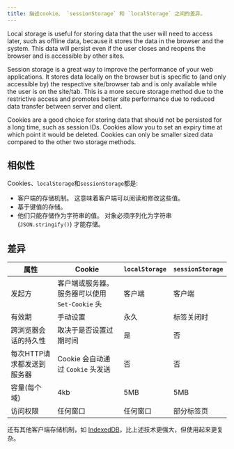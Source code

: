 ```yaml
---
title: 描述cookie、 `sessionStorage` 和 `localStorage` 之间的差异。
---
```


Local storage is useful for storing data that the user will need to access later, such as offline data, because it stores the data in the browser and the system. This data will persist even if the user closes and reopens the browser and is accessible by other sites. 

Session storage is a great way to improve the performance of your web applications. It stores data locally on the browser but is specific to (and only accessible by) the respective site/browser tab and is only available while the user is on the site/tab. This is a more secure storage method due to the restrictive access and promotes better site performance due to reduced data transfer between server and client. 

Cookies are a good choice for storing data that should not be persisted for a long time, such as session IDs. Cookies allow you to set an expiry time at which point it would be deleted. Cookies can only be smaller sized data compared to the other two storage methods.

## 相似性

Cookies、`localStorage`和`sessionStorage`都是:

-   客户端的存储机制。 这意味着客户端可以阅读和修改这些值。
-   基于键值的存储。
-   他们只能存储作为字符串的值。 对象必须序列化为字符串 (`JSON.stringify()`) 才能存储。

## 差异

| 属性              | Cookie                          | `localStorage` | `sessionStorage` |
| --------------- | ------------------------------- | -------------- | ---------------- |
| 发起方             | 客户端或服务器。 服务器可以使用 `Set-Cookie` 头 | 客户端            | 客户端              |
| 有效期             | 手动设置                            | 永久             | 标签关闭时            |
| 跨浏览器会话的持久性      | 取决于是否设置过期时间                     | 是              | 否                |
| 每次HTTP请求都发送到服务器 | Cookie 会自动通过 `Cookie` 头发送       | 否              | 否                |
| 容量(每个域)         | 4kb                             | 5MB            | 5MB              |
| 访问权限            | 任何窗口                            | 任何窗口           | 部分标签页            |

还有其他客户端存储机制，如 [IndexedDB](https://developer.mozilla.org/en-US/docs/Web/ADI/IndexedDB_API)，比上述技术更强大，但使用起来更复杂。
